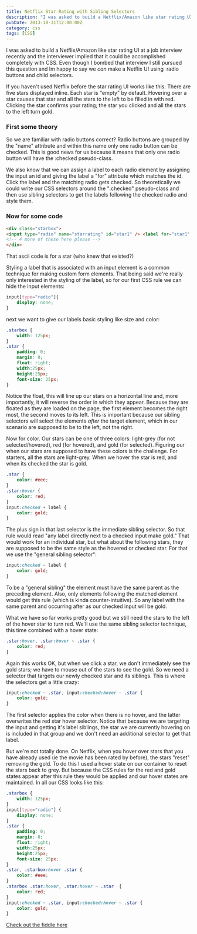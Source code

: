 ```yaml
---
title: Netflix Star Rating with Sibling Selectors
description: "I was asked to build a Netflix/Amazon like star rating UI at a job interview recently and the interviewer implied that it could be accomplished completely with CSS. Even though I bombed that interview I still pursued this question and Im happy to say we can make a Netflix UI using radio buttons and child selectors."
pubDate: 2013-10-31T12:00:00Z
category: css
tags: [CSS]
---
```


I was asked to build a Netflix/Amazon like star rating UI at a job interview recently and the interviewer implied that it could be accomplished completely with CSS. Even though I bombed that interview I still pursued this question and Im happy to say we <i>can</i> make a Netflix UI using   radio buttons and child selectors.

If you haven't used Netflix before the star rating UI works like this: There are five stars displayed inline. Each star is "empty" by default. Hovering over a star causes that star and all the stars to the left to be filled in with red. Clicking the star confirms your rating; the star you clicked and all the stars to the left turn gold.

### First some theory

So we are familiar with radio buttons correct? Radio buttons are grouped by the "name" attribute and within this name only one radio button can be checked. This is good news for us because it means that only one radio button will have the :checked pseudo-class. 

We also know that we can assign a label to each radio element by assigning the input an id and giving the label a "for" attribute which matches the id. Click the label and the matching radio gets checked. So theoretically we could write our CSS selectors around the ":checked" pseudo-class and then use sibling selectors to get the labels following the checked radio and style them.

### Now for some code

```html
<div class="starbox">
<input type="radio" name="starrating" id="star1" /> <label for="star1" class="star"> &#9733; </label>
<!-- 4 more of these here please -->
</div>
```

That ascii code is for a star (who knew that existed?)

Styling a label that is associated with an input element is a common technique for making custom form elements. That being said we're really only interested in the styling of the label, so for our first CSS rule we can hide the input elements:

```css
input[type="radio"]{
    display: none;
}
```

next we want to give our labels basic styling like size and color:

```css
.starbox {
    width: 125px;
}
.star {
    padding: 0;
    margin: 0;
    float: right;
    width:25px;
    height:25px;
    font-size: 25px;
}
```

Notice the float, this will line up our stars on a horizontal line and, more importantly, it will reverse the order in which they appear. Because they are floated as they are loaded on the page, the first element becomes the right most, the second moves to its left. This is important because our sibling selectors will select the elements <i>after</i> the target element, which in our scenario are supposed to be to the left, not the right. 

Now for color. Our stars can be one of three colors: light-grey (for not selected/hovered), red (for hovered), and gold (for selected). Figuring our when our stars are supposed to have these colors is the challenge. For starters, all the stars are light-grey. When we hover the star is red, and when its checked the star is gold. 

```css
.star {
    color: #eee;
}
.star:hover {
    color: red;
}
input:checked + label {
    color: gold;
}
```

The plus sign in that last selector is the immediate sibling selector. So that rule would read "any label directly next to a checked input make gold." That would work for an individual star, but what about the following stars, they are supposed to be the same style as the hovered or checked star. For that we use the "general sibling selector":

```css
input:checked ~ label {
    color: gold;
}
```

To be a "general sibling" the element must have the same parent as the preceding element. Also, only elements following the matched element would get this rule (which is kinda counter-intuitive). So any label with the same parent and occurring after as our checked input will be gold.

What we have so far works pretty good but we still need the stars to the left of the hover star to turn red. We'll use the same sibling selector technique, this time combined with a hover state:

```css
.star:hover, .star:hover ~ .star {
    color: red;
}
```

Again this works OK, but when we click a star, we don't immediately see the gold stars; we have to mouse out of the stars to see the gold. So we need a selector that targets our newly checked star and its siblings. This is where the selectors get a little crazy: 

```css
input:checked ~ .star, input:checked:hover ~ .star {
    color: gold;
}
```

The first selector applies the color when there is no hover, and the latter overwrites the red star hover selector. Notice that because we are targeting the input and getting it's label siblings, the star we are currently hovering on is included in that group and we don't need an additional selector to get that label. 

But we're not totally done. On Netflix, when you hover over stars that you have already used (ie the movie has been rated by before), the stars "reset" removing the gold. To do this I used a hover state on our container to reset the stars back to grey. But because the CSS rules for the red and gold states appear after this rule they would be applied and our hover states are maintained. In all our CSS looks like this:

```css
.starbox {
    width: 125px;
}
input[type="radio"] {
    display: none;
}
.star {
    padding: 0;
    margin: 0;
    float: right;
    width:25px;
    height:25px;
    font-size: 25px;
}
.star, .starbox:hover .star {
    color: #eee;
}
.starbox .star:hover, .star:hover ~ .star  {
    color: red;
}
input:checked ~ .star, input:checked:hover ~ .star {
    color: gold;
}
```

[Check out the fiddle here](http://jsfiddle.net/robinsr/h2Jay/)